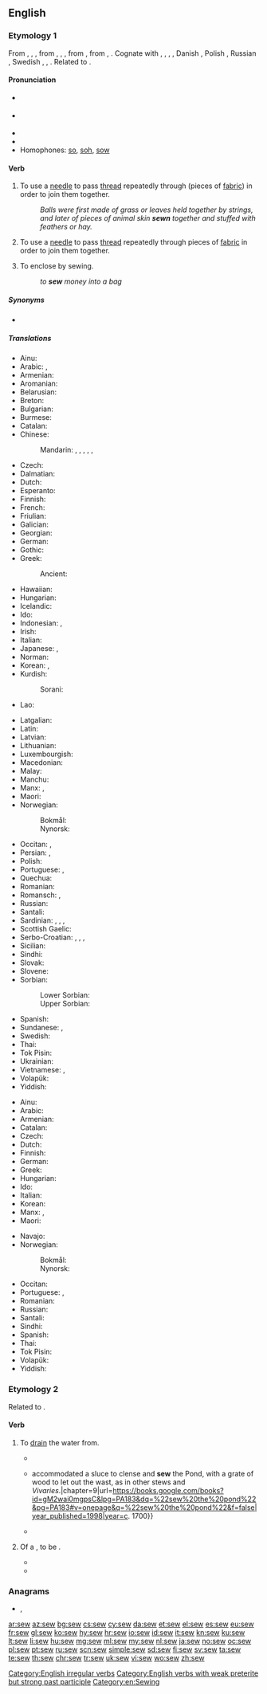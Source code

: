==English==

===Etymology 1===
From {{etyl|enm|en}} {{m|enm|sewen}}, {{m|enm|seowen}}, {{m|enm|sowen}}, from {{etyl|ang|en}} {{m|ang|sīwian}}, {{m|ang|sēowian}}, {{m|ang|sēowan||to sew, mend, patch, knit together, link, unite}}, from {{etyl|gem-pro|en}} {{m|gem-pro|*siwjaną||to sew}}, from {{etyl|ine-pro|en}} {{m|ine-pro|*sīw-||to sew}}, {{m|ine-pro|*syuh₁-}}. Cognate with {{cog|sco|sew||to sew}}, {{cog|frr|saie}}, {{m|frr|sei||to sew}}, {{cog|stq|säie||to sew}}, Danish {{m|da|sy}}, Polish {{m|pl|szyć}}, Russian {{m|ru|шить}}, Swedish {{m|sv|sy}}, {{cog|la|suō}}, {{cog|sa|सीव्यति}}. Related to {{l|en|seam}}.

====Pronunciation====
* {{a|UK}} {{IPA|/səʊ/|lang=en}}
* {{a|US}} {{IPA|/soʊ/|lang=en}}
* {{audio|en-us-sew.ogg|Audio (US)|lang=en}}
* {{rhymes|əʊ|lang=en}}
* Homophones: [[so]], [[soh]], [[sow]] {{qualifier|sense 2}}

====Verb====
{{en-verb|sews|sewing|sewed|sewn|past_ptc2=sewed|past_ptc3=sewen|past_ptc3_qual=obsolete}}

# {{label|en|transitive}} To use a [[needle]] to pass [[thread]] repeatedly through (pieces of [[fabric]]) in order to join them together.
#: ''Balls were first made of grass or leaves held together by strings, and later of pieces of animal skin '''sewn''' together and stuffed with feathers or hay.''
# {{label|en|intransitive}} To use a [[needle]] to pass [[thread]] repeatedly through pieces of [[fabric]] in order to join them together.
# {{label|en|transitive}} To enclose by sewing.
#: ''to '''sew''' money into a bag''

=====Synonyms=====
* {{l|en|stitch}}

=====Translations=====
{{trans-top|(transitive) use a needle}}
* Ainu: {{t|ain|ケメィキ|tr=kemeyki}}
* Arabic: {{t+|ar|خَيَّطَ}}, {{t|ar|قَطَّبَ}}
* Armenian: {{t+|hy|կարել}}
* Aromanian: {{t|rup|cos}}
* Belarusian: {{t|be|шыць|sc=Cyrl}}
* Breton: {{t+|br|gwriat}}
* Bulgarian: {{t+|bg|ши́я|sc=Cyrl}}
* Burmese: {{t+|my|ချုပ်|sc=Mymr}}
* Catalan: {{t+|ca|cosir}}
* Chinese:
*: Mandarin: {{t+|cmn|縫|sc=Hani}}, {{t+|cmn|缝|tr=féng|sc=Hani}}, {{t+|cmn|縫製|sc=Hani}}, {{t+|cmn|缝制|tr=féngzhì|sc=Hani}}, {{t|cmn|縫紉|sc=Hani}}, {{t+|cmn|缝纫|tr=féngrèn|sc=Hani}}
* Czech: {{t+|cs|šít}}
* Dalmatian: {{t|dlm|coser}}
* Dutch: {{t+|nl|naaien}}
* Esperanto: {{t+|eo|kudri}}
* Finnish: {{t+|fi|ommella}}
* French: {{t+|fr|coudre}}
* Friulian: {{t|fur|cusî}}
* Galician: {{t+|gl|coser}}
* Georgian: {{t|ka|კერვა|sc=Geor}}
* German: {{t+|de|nähen}}
* Gothic: {{t|got|𐍃𐌹𐌿𐌾𐌰𐌽|sc=Goth}}
* Greek: {{t+|el|ράβω|sc=Grek}}
*: Ancient: {{t|grc|ῥάπτω|sc=polytonic}}
* Hawaiian: {{t|haw|humuhumu}}
* Hungarian: {{t+|hu|varr}}
* Icelandic: {{t+|is|sauma}}
* Ido: {{t+|io|sutar}}
* Indonesian: {{t+|id|jahit}}, {{t+|id|jahit|alt=menjahit}}
* Irish: {{t|ga|fuaigh}}
* Italian: {{t+|it|cucire}}
* Japanese: {{t+|ja|縫う|tr=ぬう, nuu|sc=Jpan}}, {{t|ja|縫製|tr=ほうせいする, hōsei-suru|alt=縫製する|sc=Jpan}}
* Norman: {{t|nrf|couôtre}}
* Korean: {{t+|ko|깁다|sc=Kore}}, {{t+|ko|꿰매다|sc=Kore}}
* Kurdish:
*: Sorani: {{t|ku|دوورین}}
* Lao: {{t-needed|lo}}
{{trans-mid}}
* Latgalian: {{t|ltg|šyut}}
* Latin: {{t+|la|suō}}
* Latvian: {{t|lv|šūt}}
* Lithuanian: {{t+|lt|siūti}}
* Luxembourgish: {{t|lb|bitzen}}
* Macedonian: {{t|mk|ши́е|sc=Cyrl}}
* Malay: {{t|ms|jahit}}
* Manchu: {{t|mnc|ᡠᡶᡳᠮᠪᡳ|tr=ufimbi}}
* Manx: {{t|gv|whaal}}, {{t|gv|fuaill}}
* Maori: {{t|mi|tuitui}}
* Norwegian:
*: Bokmål: {{t+|nb|sy}}
*: Nynorsk: {{t|nn|sy}}
* Occitan: {{t+|oc|cordurar}}, {{t+|oc|cóser}}
* Persian: {{t+|fa|دوختن|tr=duxtan|sc=fa-Arab}}, {{t+|fa|آجیدن|tr=âjidan|sc=fa-Arab}}
* Polish: {{t+|pl|szyć}}
* Portuguese: {{t+|pt|costurar}}, {{t+|pt|coser}}
* Quechua: {{t+|qu|siray}}
* Romanian: {{t+|ro|coase}}
* Romansch: {{t|rm|cuser}}, {{t|rm|cusir}}
* Russian: {{t+|ru|шить|impf}}
* Santali: {{t|sat|ᱨᱳᱜ|tr=rok'|sc=Olck}}
* Sardinian: {{t|sc|cosie}}, {{t|sc|cosire}}, {{t|sc|cusiri}}, {{t|sc|cusire}}
* Scottish Gaelic: {{t|gd|fuaigheil}}
* Serbo-Croatian: {{t+|sh|šivati}}, {{t|sh|шивати}}, {{t+|sh|šiti}}, {{t|sh|шити}}
* Sicilian: {{t+|scn|cùsiri}}
* Sindhi: {{t|sd|سِبَڻُ}}
* Slovak: {{t|sk|šiť}}
* Slovene: {{t|sl|šiti}}
* Sorbian:
*: Lower Sorbian: {{t|dsb|šyś|impf}}
*: Upper Sorbian: {{t|hsb|šić|impf}}
* Spanish: {{t+|es|coser}}
* Sundanese: {{t|su|kaput}}, {{t|su|ngaput}}
* Swedish: {{t+|sv|sy}}
* Thai: {{t+|th|เย็บ|sc=Thai}}
* Tok Pisin: {{t|tpi|samapim}}
* Ukrainian: {{t|uk|ши́ти|sc=Cyrl}}
* Vietnamese: {{t+|vi|khâu}}, {{t+|vi|may}}
* Volapük: {{t+|vo|nägön}}
* Yiddish: {{t|yi|נייען}}
{{trans-bottom}}

{{trans-top|(intransitive) use a needle}}
* Ainu: {{t|ain|ケメィキ|tr=kemeyki}}
* Arabic: {{t+|ar|خَاطَ}}
* Armenian: {{t+|hy|կարել}}
* Catalan: {{t+|ca|cosir}}
* Czech: {{t+|cs|šít}}
* Dutch: {{t+|nl|naaien}}
* Finnish: {{t+|fi|ommella}}
* German: {{t+|de|nähen}}
* Greek: {{t+|el|ράβω|sc=Grek}}
* Hungarian: {{t+|hu|varr}}
* Ido: {{t-needed|io}}
* Italian: {{t+|it|cucire}}
* Korean: {{t+|ko|바느질하다|sc=Kore}}
* Manx: {{t|gv|whaal}}, {{t|gv|fuaill}}
* Maori: {{t|mi|tuitui}}
{{trans-mid}}
* Navajo: {{t|nv|náʼáłkad‎}}
* Norwegian:
*: Bokmål: {{t+|nb|sy}}
*: Nynorsk: {{t|nn|sy}}
* Occitan: {{t+|oc|cóser}}
* Portuguese: {{t+|pt|costurar}}, {{t+|pt|coser}}
* Romanian: {{t+|ro|coase}}
* Russian: {{t+|ru|шить|impf}}
* Santali: {{t|sat|ᱨᱳᱜ|tr=rok'|sc=Olck}}
* Sindhi: {{t|sd|سِبَڻُ}}
* Spanish: {{t+|es|coser}}
* Thai: {{t+|th|เย็บ|sc=Thai}}
* Tok Pisin: {{t|tpi|samap}}
* Volapük: {{t-needed|vo}}
* Yiddish: {{t|yi|נייען}}
{{trans-bottom}}

===Etymology 2===
Related to {{m|en|sewer||a drain}}.

====Verb====
{{en-verb}}

# {{label|en|obsolete|transitive}} To [[drain]] the water from.
#* {{quote-book|title=Five Hundred Pointes of Good Husbandrie|volume=8|page=40|author=Thomas Tusser|year=1573|passage=Now geld with the gelder the ram and the bul, / '''sew''' ponds, amend dammes, and sel webster thy wul|url=https://books.google.com/books?id=OlUJAAAAQAAJ&dq=%22%09Sew%20ponds%2C%20amend%20dammes%22&pg=PA40#v=onepage&q=%22%09Sew%20ponds,%20amend%20dammes%22&f=false}}
#* {{quote-book|title=Elysium Britannicum, Or the Royal Gardens|page=183|author=John Evelyn|passage={{...}} accommodated a sluce to clense and '''sew''' the Pond, with a grate of wood to let out the wast, as in other stews and ''Vivaries''.|chapter=9|url=https://books.google.com/books?id=gM2wai0mgpsC&lpg=PA183&dq=%22sew%20the%20pond%22&pg=PA183#v=onepage&q=%22sew%20the%20pond%22&f=false|year_published=1998|year=c. 1700}}
#* {{quote-book|title=A discourse of fish and fish-ponds|author=Roger North|year=1713|passage=If the Bank of a Pond '''sews''', it will preserve the Fish in Frost; the Reason, as I imagine, is, because where the Water '''sews''' out, the Air will bubble in, which relieves the Fish; or perhaps it might put the Water into some Degree of Motion.|url=https://books.google.com/books?id=lUQCAAAAQAAJ&dq=%22water%20sews%22&pg=PA66#v=onepage&q=%22water%20sews%22&f=false}}
# {{lb|en|nautical}} Of a {{l|en|ship}}, to be {{l|en|grounded}}.
#* {{quote-book|title=Theory and Practice of Seamanship|year=1962|page=236|passage=The upward reaction of the keel blocks may be considered as a negative weight in a moment calculation, producing a decrease in the ship's stability, and it is most important that the vessel remains stable until she takes the blocks along the full length of her keel, i.e. when she is '''''sewed''''', for until this moment the side shores cannot be successfully rigged.|url=https://books.google.com/books?id=V_CGAgAAQBAJ&lpg=PA236&dq=%22sewed%22%20%22aground%22&pg=PA236#v=onepage&q=%22sewed%22%20%22aground%22&f=false}}
#* {{quote-book|title=The Sailor's Word|author=William Henry Smyth|year=2008|passage=A ship resting upon the ground, where the water has fallen, so as to afford no hope of floating until lightened, or the return tide floats her, is said to be '''sewed''', by as much as the difference between the surface of the water, and the ship's floating-mark.|url=https://books.google.com/books?id=QeQ2q2ZNg68C&lpg=PA636&dq=%22sews%22%20%22ground%22%20%22ship%22&pg=PA636#v=onepage&q=%22sews%22%20%22ground%22%20%22ship%22&f=false}}

===Anagrams===
* {{l|en|Wes}}, {{l|en|we's}}

[[Category:English irregular verbs]]
[[Category:English verbs with weak preterite but strong past participle]]
[[Category:en:Sewing]]

[[ar:sew]]
[[az:sew]]
[[bg:sew]]
[[cs:sew]]
[[cy:sew]]
[[da:sew]]
[[et:sew]]
[[el:sew]]
[[es:sew]]
[[eu:sew]]
[[fr:sew]]
[[gl:sew]]
[[ko:sew]]
[[hy:sew]]
[[hr:sew]]
[[io:sew]]
[[id:sew]]
[[it:sew]]
[[kn:sew]]
[[ku:sew]]
[[lt:sew]]
[[li:sew]]
[[hu:sew]]
[[mg:sew]]
[[ml:sew]]
[[my:sew]]
[[nl:sew]]
[[ja:sew]]
[[no:sew]]
[[oc:sew]]
[[pl:sew]]
[[pt:sew]]
[[ru:sew]]
[[scn:sew]]
[[simple:sew]]
[[sd:sew]]
[[fi:sew]]
[[sv:sew]]
[[ta:sew]]
[[te:sew]]
[[th:sew]]
[[chr:sew]]
[[tr:sew]]
[[uk:sew]]
[[vi:sew]]
[[wo:sew]]
[[zh:sew]]